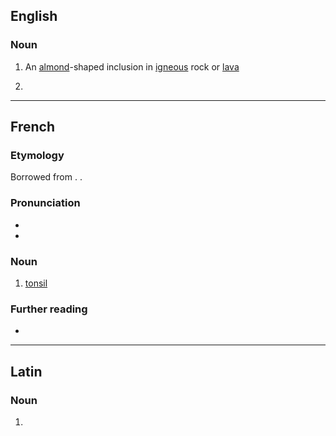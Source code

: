 ==English==

===Noun===
{{en-noun}}

# {{lb|en|geology}} An [[almond]]-shaped inclusion in [[igneous]] rock or [[lava]]
# {{misspelling of|en|amygdala}}

----

==French==

===Etymology===
Borrowed from {{uder|fr|la|amygdala||almond}}. {{doublet|fr|amande}}.

===Pronunciation===
* {{fr-IPA|amydale|+}}
* {{audio|fr|LL-Q150 (fra)-DSwissK-amygdale.wav|Audio}}

===Noun===
{{fr-noun|f}}

# {{lb|fr|anatomy}} [[tonsil]]

===Further reading===
* {{R:TLFi}}

----

==Latin==

===Noun===
{{la-noun-form|amygdale}}

# {{inflection of|la|amygdalus||voc|s}}